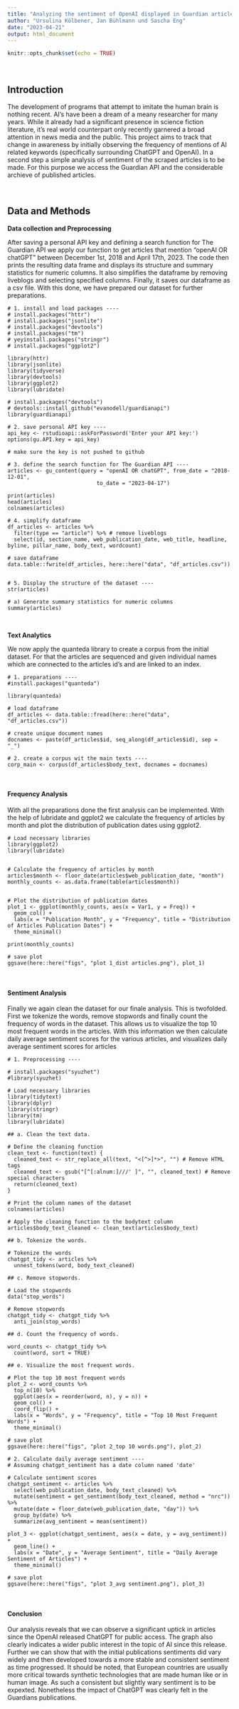 ```yaml
---
title: "Analyzing the sentiment of OpenAI displayed in Guardian articles"
author: "Ursulina Kölbener, Jan Bühlmann und Sascha Eng"
date: "2023-04-21"
output: html_document
---
```


```r
knitr::opts_chunk$set(echo = TRUE)
```

<br>

## Introduction

The development of programs that attempt to imitate the human brain is nothing recent. AI's have been a dream of a meany researcher for many years. While it already had a significant presence in science fiction literature, it's real world counterpart only recently garnered a broad attention in news media and the public. This project aims to track that change in awareness by initially observing the frequency of mentions of AI related keywords (specifically surrounding ChatGPT and OpenAI). In a second step a simple analysis of sentiment of the scraped articles is to be made. For this purpose we access the Guardian API and the considerable archieve of published articles.

<br>

## Data and Methods

**Data collection and Preprocessing**

After saving a personal API key and defining a search function for The Guardian API we apply our function to get articles that mention "openAI OR chatGPT" between December 1st, 2018 and April 17th, 2023. The code then prints the resulting data frame and displays its structure and summary statistics for numeric columns. It also simplifies the dataframe by removing liveblogs and selecting specified columns. Finally, it saves our dataframe as a csv file. With this done, we have prepared our dataset for further preparations.

```{}
# 1. install and load packages ----
# install.packages("httr")
# install.packages("jsonlite")
# install.packages("devtools") 
# install.packages("tm")
# yeyinstall.packages("stringr")
# install.packages("ggplot2")

library(httr)
library(jsonlite)
library(tidyverse)
library(devtools)
library(ggplot2)
library(lubridate)

# install.packages("devtools")
# devtools::install_github("evanodell/guardianapi")
library(guardianapi)

# 2. save personal API key ----
api_key <- rstudioapi::askForPassword('Enter your API key:')
options(gu.API.key = api_key)

# make sure the key is not pushed to github

# 3. define the search function for The Guardian API ----
articles <- gu_content(query = "openAI OR chatGPT", from_date = "2018-12-01",
                            to_date = "2023-04-17")

print(articles)
head(articles)
colnames(articles)

# 4. simplify dataframe
df_articles <- articles %>%
  filter(type == "article") %>% # remove liveblogs
  select(id, section_name, web_publication_date, web_title, headline, byline, pillar_name, body_text, wordcount)

# save dataframe
data.table::fwrite(df_articles, here::here("data", "df_articles.csv"))


# 5. Display the structure of the dataset ----
str(articles)

# a) Generate summary statistics for numeric columns
summary(articles)

```

<br>

**Text Analytics**

We now apply the quanteda library to create a corpus from the initial dataset. For that the articles are sequenced and given individual names which are connected to the articles id's and are linked to an index.

```{}
# 1. preparations ----
#install.packages("quanteda")

library(quanteda)

# load dataframe
df_articles <- data.table::fread(here::here("data", "df_articles.csv"))

# create unique document names
docnames <- paste(df_articles$id, seq_along(df_articles$id), sep = "_")

# 2. create a corpus wit the main texts ----
corp_main <- corpus(df_articles$body_text, docnames = docnames)
```

<br>

#### Frequency Analysis

With all the preparations done the first analysis can be implemented. With the help of lubridate and ggplot2 we calculate the frequency of articles by month and plot the distribution of publication dates using ggplot2.

```{}
# Load necessary libraries
library(ggplot2)
library(lubridate)


# Calculate the frequency of articles by month
articles$month <- floor_date(articles$web_publication_date, "month")
monthly_counts <- as.data.frame(table(articles$month))


# Plot the distribution of publication dates
plot_1 <- ggplot(monthly_counts, aes(x = Var1, y = Freq)) +
  geom_col() +
  labs(x = "Publication Month", y = "Frequency", title = "Distribution of Articles Publication Dates") +
  theme_minimal()

print(monthly_counts)

# save plot
ggsave(here::here("figs", "plot 1_dist articles.png"), plot_1)
```

<br>

#### Sentiment Analysis

Finally we again clean the dataset for our finale analysis. This is twofolded. First we tokenize the words, remove stopwords and finally count the frequency of words in the dataset. This allows us to visualize the top 10 most frequent words in the articles. With this information we then calculate daily average sentiment scores for the various articles, and visualizes daily average sentiment scores for articles

```{}
# 1. Preprocessing ----

# install.packages("syuzhet")
#library(syuzhet)

# Load necessary libraries
library(tidytext)
library(dplyr)
library(stringr)
library(tm)
library(lubridate)

## a. Clean the text data.

# Define the cleaning function
clean_text <- function(text) {
  cleaned_text <- str_replace_all(text, "<[^>]*>", "") # Remove HTML tags
  cleaned_text <- gsub("[^[:alnum:]///' ]", "", cleaned_text) # Remove special characters
  return(cleaned_text)
}

# Print the column names of the dataset
colnames(articles)

# Apply the cleaning function to the bodytext column
articles$body_text_cleaned <- clean_text(articles$body_text)

## b. Tokenize the words.

# Tokenize the words
chatgpt_tidy <- articles %>%
  unnest_tokens(word, body_text_cleaned)

## c. Remove stopwords.

# Load the stopwords
data("stop_words")

# Remove stopwords
chatgpt_tidy <- chatgpt_tidy %>%
  anti_join(stop_words)

## d. Count the frequency of words.

word_counts <- chatgpt_tidy %>%
  count(word, sort = TRUE)

## e. Visualize the most frequent words.

# Plot the top 10 most frequent words
plot_2 <- word_counts %>%
  top_n(10) %>%
  ggplot(aes(x = reorder(word, n), y = n)) +
  geom_col() +
  coord_flip() +
  labs(x = "Words", y = "Frequency", title = "Top 10 Most Frequent Words") +
  theme_minimal()

# save plot
ggsave(here::here("figs", "plot 2_top 10 words.png"), plot_2)

# 2. Calculate daily average sentiment ----
# Assuming chatgpt_sentiment has a date column named 'date'

# Calculate sentiment scores
chatgpt_sentiment <- articles %>%
  select(web_publication_date, body_text_cleaned) %>%
  mutate(sentiment = get_sentiment(body_text_cleaned, method = "nrc")) %>%
  mutate(date = floor_date(web_publication_date, "day")) %>%
  group_by(date) %>%
  summarize(avg_sentiment = mean(sentiment))

plot_3 <- ggplot(chatgpt_sentiment, aes(x = date, y = avg_sentiment)) +
  geom_line() +
  labs(x = "Date", y = "Average Sentiment", title = "Daily Average Sentiment of Articles") +
  theme_minimal()

# save plot
ggsave(here::here("figs", "plot 3_avg sentiment.png"), plot_3)

```

<br>

#### Conclusion

Our analysis reveals that we can observe a significant uptick in articles since the OpenAI released ChatGPT for public access. The graph also clearly indicates a wider public interest in the topic of AI since this release.
Further we can show that with the initial publications sentiments did vary widely and then developed towards a more stable and consistent sentiment as time progressed. It should be noted, that European countries are usually more critical towards synthetic technologies that are made human like or in human image. As such a consistent but slightly wary sentiment is to be expexted. Nonetheless the impact of ChatGPT was clearly felt in the Guardians publications.

